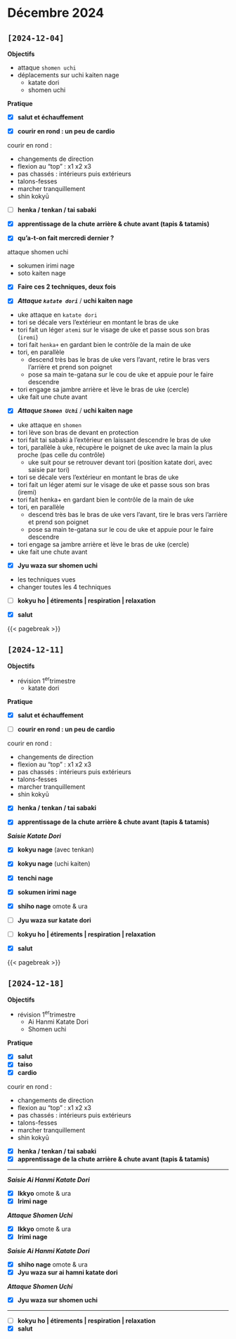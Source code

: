 # Décembre 2024 {.unnumbered}

## `[2024-12-04]`

**Objectifs**

- attaque `shomen uchi`
- déplacements sur uchi kaiten nage
  - katate dori
  - shomen uchi

**Pratique**

- [x] **salut et échauffement**

- [x] **courir en rond : un peu de cardio**

::: {.callout-tip title="cardio" collapse="true"}
courir en rond : 

- changements de direction
- flexion au "top" : x1 x2 x3
- pas chassés : intérieurs puis extérieurs
- talons-fesses
- marcher tranquillement
- shin kokyū
:::

- [ ] **henka / tenkan / tai sabaki**

- [x] **apprentissage de la chute arrière & chute avant (tapis & tatamis)**

- [x] **qu'a-t-on fait mercredi dernier ?**

::: {.callout-tip title="rappel" collapse="true"}
attaque shomen uchi

- sokumen irimi nage
- soto kaiten nage
:::

- [x] **Faire ces 2 techniques, deux fois**

- [x] _**Attaque `katate dori`**_ / **uchi kaiten nage**

::: {.callout-tip title="consignes" collapse="true"}
- uke attaque en `katate dori`
- tori se décale vers l'extérieur en montant le bras de uke
- tori fait un léger `atemi` sur le visage de uke et passe sous son bras (`iremi`)
- tori fait `henka+` en gardant bien le contrôle de la main de uke
- tori, en parallèle
  - descend très bas le bras de uke vers l'avant, retire le bras vers l'arrière et prend son poignet
  - pose sa main te-gatana sur le cou de uke et appuie pour le faire descendre
- tori engage sa jambre arrière et lève le bras de uke (cercle)
- uke fait une chute avant
:::

- [x] _**Attaque `Shomen Uchi`**_ / **uchi kaiten nage**

::: {.callout-tip title="consignes" collapse="true"}
- uke attaque en `shomen`
- tori lève son bras de devant en protection
- tori fait tai sabaki à l'extérieur en laissant descendre le bras de uke
- tori, parallèle à uke, récupère le poignet de uke avec la main la plus proche (pas celle du contrôle)
  - uke suit pour se retrouver devant tori (position katate dori, avec saisie par tori)
- tori se décale vers l'extérieur en montant le bras de uke
- tori fait un léger atemi sur le visage de uke et passe sous son bras (iremi)
- tori fait henka+ en gardant bien le contrôle de la main de uke
- tori, en parallèle
  - descend très bas le bras de uke vers l'avant, tire le bras vers l'arrière et prend son poignet
  - pose sa main te-gatana sur le cou de uke et appuie pour le faire descendre
- tori engage sa jambre arrière et lève le bras de uke (cercle)
- uke fait une chute avant
:::

- [x] **Jyu waza sur shomen uchi** 

::: {.callout-tip title="consignes" collapse="true"}
- les techniques vues
- changer toutes les 4 techniques
:::

- [ ] **kokyu ho | étirements | respiration | relaxation**

- [x] **salut**

{{< pagebreak >}}

## `[2024-12-11]`

**Objectifs**

- révision 1^er^trimestre
  - katate dori

**Pratique**

- [x] **salut et échauffement**

- [ ] **courir en rond : un peu de cardio**

::: {.callout-tip title="cardio" collapse="true"}
courir en rond : 

- changements de direction
- flexion au "top" : x1 x2 x3
- pas chassés : intérieurs puis extérieurs
- talons-fesses
- marcher tranquillement
- shin kokyū
:::

- [x] **henka / tenkan / tai sabaki**

- [x] **apprentissage de la chute arrière & chute avant (tapis & tatamis)**

_**Saisie Katate Dori**_

- [x] **kokyu nage** (avec tenkan)
- [x] **kokyu nage** (uchi kaiten)
- [x] **tenchi nage**
- [x] **sokumen irimi nage**
- [x] **shiho nage** omote & ura

- [ ] **Jyu waza sur katate dori** 

- [ ] **kokyu ho | étirements | respiration | relaxation**

- [x] **salut**

{{< pagebreak >}}

## `[2024-12-18]`

**Objectifs**

- révision 1^er^trimestre
  - Ai Hanmi Katate Dori
  - Shomen uchi

**Pratique**

- [x] **salut**
- [x] **taiso**
- [x] **cardio**

::: {.callout-tip title="cardio" collapse="true"}
courir en rond : 

- changements de direction
- flexion au "top" : x1 x2 x3
- pas chassés : intérieurs puis extérieurs
- talons-fesses
- marcher tranquillement
- shin kokyū
:::

- [x] **henka / tenkan / tai sabaki**
- [x] **apprentissage de la chute arrière & chute avant (tapis & tatamis)**

---

_**Saisie Ai Hanmi Katate Dori**_

- [x] **Ikkyo** omote & ura
- [x] **Irimi nage**

_**Attaque Shomen Uchi**_

- [x] **Ikkyo** omote & ura
- [x] **Irimi nage**

_**Saisie Ai Hanmi Katate Dori**_

- [x] **shiho nage** omote & ura
- [x] **Jyu waza sur ai hamni katate dori** 

_**Attaque Shomen Uchi**_

- [x] **Jyu waza sur shomen uchi** 

---

- [ ] **kokyu ho | étirements | respiration | relaxation**
- [x] **salut**

